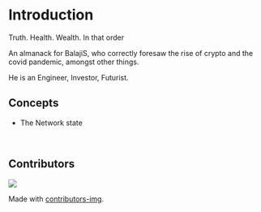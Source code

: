 # Introduction

Truth. Health. Wealth. In that order

An almanack for BalajiS, who correctly foresaw the rise of crypto and the covid pandemic, amongst other things.

He is an Engineer, Investor, Futurist.

## Concepts

- The Network state

<br />

## Contributors

<a href="https://github.com/odyslam/balajis-almanack/graphs/contributors">
  <img src="https://contrib.rocks/image?repo=odyslam/balajis-almanack" />
</a>

Made with [contributors-img](https://contrib.rocks).

